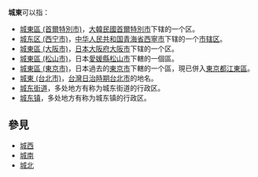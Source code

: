 '''城東'''可以指：
*[[城東區_(首爾特別市)|城東區 (首爾特別市)]]，[[大韓民國|大韓民國]][[首爾特別市|首爾特別市]]下辖的一个区。
*[[城东区_(西宁市)|城东区 (西宁市)]]，[[中华人民共和国|中华人民共和国]][[青海省|青海省]][[西寧市|西寧市]]下辖的一个[[市辖区|市辖区]]。
*[[城東區_(大阪市)|城東區 (大阪市)]]，[[日本|日本]][[大阪府|大阪府]][[大阪市|大阪市]]下辖的一个区。
*[[城東區_(松山市)|城東區 (松山市)]]，日本[[愛媛縣|愛媛縣]][[松山市|松山市]]下轄的一個區。
*[[城東區_(東京市)|城東區 (東京市)]]，日本過去的[[東京市|東京市]]下轄的一个區，現已併入[[東京都|東京都]][[江東區_(東京)|江東區]]。
*[[城東_(台北市)|城東 (台北市)]]，[[台灣日治時期|台灣日治時期]][[台北市|台北市]]的地名。
*[[城东街道|城东街道]]，多处地方有称为城东街道的行政区。
*[[城东镇|城东镇]]，多处地方有称为城东镇的行政区。

==參見==
*[[城西|城西]]
*[[城南|城南]]
*[[城北|城北]]

{{disambiguation|Cat=二字亚洲地名消歧义}}